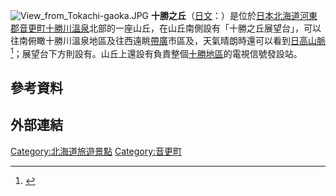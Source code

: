 {{coord|42|56|42.4|N|143|19|18.1|E|display=title}}
[[File:View_from_Tokachi-gaoka.JPG|thumb]]
'''十勝之丘'''（[[日文|日文]]：'''{{lang|ja|十勝ヶ丘}}'''）是位於[[日本|日本]][[北海道|北海道]][[河東郡_(日本)|河東郡]][[音更町|音更町]][[十勝川溫泉|十勝川溫泉]]北部的一座山丘，在山丘南側設有「十勝之丘展望台」，可以往南俯瞰十勝川溫泉地區及往西遠眺[[帶廣市|帶廣]]市區及{{tsl|ja|十勝平野|十勝平原}}，天氣晴朗時還可以看到[[日高山脈|日高山脈]]<ref>{{Cite web| url=http://www.tokachigawa.net/chinese-t/sightseeing/| title=觀光| work=十勝川溫泉觀光協會| accessdate=2016-02-22| archive-date=2016-03-04| archive-url=https://web.archive.org/web/20160304125907/http://www.tokachigawa.net/chinese-t/sightseeing/| dead-url=no}}</ref>；展望台下方則設有{{tsl|ja|十勝が丘公園|十勝之丘公園}}。山丘上還設有負責整個[[十勝綜合振興局|十勝地區]]的電視信號發設站。

== 參考資料 ==
{{Reflist}}

==外部連結==
{{commonscat|Tokachigaoka}}

{{DEFAULTSORT:Tokachigaoka}}
[[Category:北海道旅遊景點|Category:北海道旅遊景點]]
[[Category:音更町|Category:音更町]]